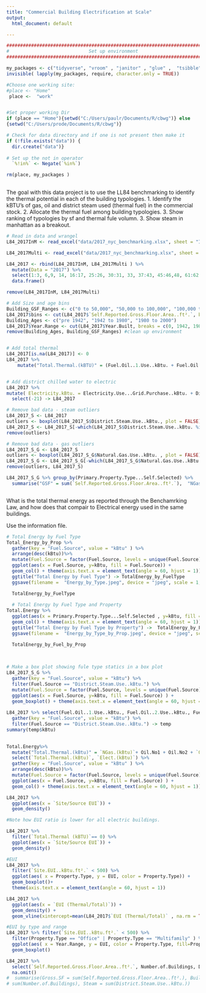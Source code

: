 ```yaml
---
title: "Commercial Building Electrification at Scale"
output: 
  html_document: default 

---
```


```r

###############################################################################
#                             Set up environment                                #
###############################################################################

my_packages <- c("tidyverse", "vroom" , "janitor" , "glue" ,  "tsibble" , "tidytext","lubridate", "fable", "tsibbledata", "ggplot2", "forecast", "tseries", "rio", "zoo", "readxl", "tsibbledata", "knitr", "kablExtra", "formattable") 
invisible( lapply(my_packages, require, character.only = TRUE))

#Choose one working site:
#place <- "Home"
 place <-  "work"


#Set proper working Dir 
if (place == "Home"){setwd("C:/Users/paulr/Documents/R/cbwg")} else
{setwd("C:/Users/prode/Documents/R/cbwg")}

# Check for data directory and if one is not present then make it
if (!file.exists("data")) {
  dir.create("data")}
  
# Set up the not in operator 
  `%!in%` <- Negate(`%in%`)

rm(place, my_packages )
  
```

The goal with this data project is to use the LL84 benchmarking to
identify the thermal potential in each of the building typologies. 1.
Identify the kBTU's of gas, oil and district steam used (thermal fuel)
in the commercial stock. 2. Allocate the thermal fuel among building
typologies. 3. Show ranking of typologies by sf and thermal fule volumn.
3. Show steam in manhattan as a breakout.



```r

# Read in data and wrangel 
L84_2017InM <- read_excel("data/2017_nyc_benchmarking.xlsx", sheet = "Information and Metrics", col_names = TRUE, na = "NA" )%>% mutate(Sheet = "Information and Metrics")

L84_2017Multi <- read_excel("data/2017_nyc_benchmarking.xlsx", sheet = "Multi-BBL", col_names = TRUE, na = "NA") %>% mutate(Sheet = "Multi-BBL")

L84_2017 <- rbind(L84_2017InM, L84_2017Multi ) %>%   
  mutate(Data = "2017") %>%
  select(1:3, 6,9, 14, 16:17, 25:26, 30:31, 33, 37:43, 45:46,48, 61:62 ) %>%
  data.frame() 

remove(L84_2017InM, L84_2017Multi)

# Add Size and age bins
Building_GSF_Ranges <- c("0 to 50,000", "50,000 to 100,000", "100,000 to 500,000", "500,000 to 1,000,000", "over 1,000,000")
L84_2017$bins <- cut(L84_2017$`Self.Reported.Gross.Floor.Area..ft².`, breaks = c(0,50000, 100000, 500000, 1000000, 9000000), dig.lab = 7 , ordered_result = TRUE, labels = Building_GSF_Ranges ) 
Building_Ages <- c("pre 1942", "1942 to 1980", "1980 to 2000")
L84_2017$Year.Range <- cut(L84_2017$Year.Built, breaks = c(0, 1942, 1980, 2021),dig.lab = 4, labels = Building_Ages)
remove(Building_Ages, Building_GSF_Ranges) #clean up environment


# Add total thermal 
L84_2017[is.na(L84_2017)] <- 0 
L84_2017 %>% 
    mutate("Total.Thermal.(kBTU)" = (Fuel.Oil..1.Use..kBtu. + Fuel.Oil..2.Use..kBtu.+    Fuel.Oil..4.Use..kBtu. + Fuel.Oil..5...6.Use..kBtu.+  Diesel..2.Use..kBtu. + Propane.Use..kBtu. + District.Steam.Use..kBtu. + Natural.Gas.Use..kBtu.)) -> L84_2017


# Add district chilled water to electric 
L84_2017 %>% 
mutate( Electricity.kBtu. = Electricity.Use...Grid.Purchase..kBtu. + District.Chilled.Water.Use..kBtu.) %>%
  select(-21) -> L84_2017

# Remove bad data - steam outliers  
L84_2017_S <- L84_2017
outliers <- boxplot(L84_2017_S$District.Steam.Use..kBtu., plot = FALSE)$out
L84_2017_S <- L84_2017_S[-which(L84_2017_S$District.Steam.Use..kBtu. %in% outliers), ]
remove(outliers)

# Remove bad data - gas outliers  
L84_2017_S_G <- L84_2017_S
outliers <- boxplot(L84_2017_S_G$Natural.Gas.Use..kBtu. , plot = FALSE)$out
L84_2017_S_G <- L84_2017_S_G[-which(L84_2017_S_G$Natural.Gas.Use..kBtu. %in% outliers), ]
remove(outliers, L84_2017_S)

```


```r


L84_2017_S_G %>% group_by(Primary.Property.Type...Self.Selected) %>%
  summarise("GSF" = sum(`Self.Reported.Gross.Floor.Area..ft².`),  "NGas.(kBtu)" = sum(Natural.Gas.Use..kBtu. , na.rm = TRUE ), "Oil.No1" = sum(Fuel.Oil..1.Use..kBtu., na.rm = TRUE), "Oil.No2" =       sum(Fuel.Oil..2.Use..kBtu., na.rm = TRUE), "Oil,No4" = sum(Fuel.Oil..4.Use..kBtu., na.rm = TRUE), "Oil.No5&6" = sum(Fuel.Oil..5...6.Use..kBtu., na.rm = TRUE), "Diesel.(kBtu)" = sum(Diesel..2.Use..kBtu., na.rm = TRUE), "Propane.(kBtu)" = sum(Propane.Use..kBtu., na.rm = TRUE), "Steam.(kBtu)" = sum(District.Steam.Use..kBtu., na.rm = TRUE), "Elect.(kBtu)" = sum(Electricity.Use...Grid.Purchase..kBtu., na.rm = TRUE))  -> Total_Energy_by_Prop



```

What is the total thermal energy as reported through the Benchamrking
Law, and how does that compair to Electrical energy used in the same
buildings.

Use the information file.

```r

# Total Energy by Fuel Type
Total_Energy_by_Prop %>%
  gather(key = "Fuel.Source", value = "kBtu" ) %>%
  arrange(desc(kBtu))%>%
  mutate(Fuel.Source = factor(Fuel.Source, levels = unique(Fuel.Source))) %>%  
  ggplot(aes(x = Fuel.Source, y=kBtu, fill = Fuel.Source)) +
  geom_col() + theme(axis.text.x = element_text(angle = 60, hjust = 1)) +
  ggtitle("Total Energy by Fuel Type") -> TotalEnergy_by_FuelType
  ggsave(filename =  "Energy_by_Type.jpeg", device = "jpeg", scale = 1, width = 6, height = 4, bg = "grey")

  TotalEnergy_by_FuelType
  
  # Total Energy by Fuel Type and Property
Total.Energy %>%
  ggplot(aes(x = Primary.Property.Type...Self.Selected , y=kBtu, fill = Fuel.Source)) +
  geom_col() + theme(axis.text.x = element_text(angle = 60, hjust = 1)) +
  ggtitle("Total Energy by Fuel Type by Property") ->  TotalEnergy_by_Fuel_by_Prop
  ggsave(filename =  "Energy_by_Type_by_Prop.jpeg", device = "jpeg", scale = 1, width = 6, height = 4, bg = "grey")

  TotalEnergy_by_Fuel_by_Prop
  
  
```





```r

  
# Make a box plot showing fule type statics in a box plot
L84_2017_S_G %>%
  gather(key = "Fuel.Source", value = "kBtu") %>%
  filter(Fuel.Source == "District.Steam.Use..kBtu.") %>%
  mutate(Fuel.Source = factor(Fuel.Source, levels = unique(Fuel.Source))) %>% 
  ggplot(aes(x = Fuel.Source, y=kBtu, fill = Fuel.Source) ) +
  geom_boxplot() + theme(axis.text.x = element_text(angle = 60, hjust = 1))
  
L84_2017 %>% select(Fuel.Oil..1.Use..kBtu., Fuel.Oil..2.Use..kBtu., Fuel.Oil..4.Use..kBtu., Fuel.Oil..5...6.Use..kBtu., Diesel..2.Use..kBtu., Propane.Use..kBtu., District.Steam.Use..kBtu., Natural.Gas.Use..kBtu., Electricity.Use...Grid.Purchase..kBtu.) %>%
  gather(key = "Fuel.Source", value = "kBtu") %>%
  filter(Fuel.Source == "District.Steam.Use..kBtu.") -> temp
summary(temp$kBtu)

  
Total.Energy%>%
  mutate("Total.Thermal.(kBtu)" = `NGas.(kBtu)`+ Oil.No1 + Oil.No2 + `Oil,No4` + `Oil.No5&6`+ `Diesel.(kBtu)`+ `Propane.(kBtu)`+ `Steam.(kBtu)`) %>%
  select(`Total.Thermal.(kBtu)`, `Elect.(kBtu)`) %>%
  gather(key = "Fuel.Source", value = "kBtu" ) %>% 
  arrange(desc(kBtu))%>%
  mutate(Fuel.Source = factor(Fuel.Source, levels = unique(Fuel.Source))) %>% 
  ggplot(aes(x = Fuel.Source, y=kBtu, fill = Fuel.Source) ) +
  geom_col() + theme(axis.text.x = element_text(angle = 60, hjust = 1))

L84_2017 %>% 
  ggplot(aes(x = `Site/Source EUI`)) +
  geom_density()

#Note how EUI ratio is lower for all electric buildings. 

L84_2017 %>%
  filter(`Total.Thermal (kBTU)`== 0) %>%
  ggplot(aes(x = `Site/Source EUI`)) +
  geom_density()

```

```r
#EUI 
L84_2017 %>% 
  filter(`Site.EUI..kBtu.ft².` < 500) %>%
  ggplot(aes( x = Property.Type, y = EUI, color = Property.Type)) +
  geom_boxplot()+
  theme(axis.text.x = element_text(angle = 60, hjust = 1))

L84_2017 %>% 
  ggplot(aes(x = `EUI (Thermal/Total)`)) + 
  geom_density() +
  geom_vline(xintercept=mean(L84_2017$`EUI (Thermal/Total)` , na.rm = TRUE) ,color="blue", linetype="dashed", size=1)

#EUI by type and range
L84_2017 %>% filter(`Site.EUI..kBtu.ft².` < 500) %>%
  filter(Property.Type == "Office" | Property.Type == "Multifamily" ) %>%
  ggplot(aes( x = Year.Range, y = EUI, color = Property.Type, fill=Property.Type)) +
  geom_boxplot()

L84_2017 %>% 
  select(`Self.Reported.Gross.Floor.Area..ft².`, Number.of.Buildings, District.Steam.Use..kBtu.) %>%
  na.omit() 
#  summarise(Gross.SF = sum(Self.Reported.Gross.Floor.Area..ft².), Buildings = 
# sum(Number.of.Buildings), Steam = sum(District.Steam.Use..kBtu.))

```


